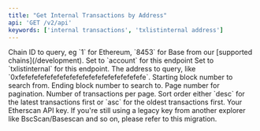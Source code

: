 ```yaml
---
title: "Get Internal Transactions by Address"
api: 'GET /v2/api'
keywords: ['internal transactions', 'txlistinternal address']
---
```



<CreditChip description="Returns internal transactions performed by an address" />

  <ParamField query="chainid" type="string" initialValue="1" >
    Chain ID to query, eg `1` for Ethereum, `8453` for Base from our [supported chains](/development).
  </ParamField>
  <ParamField query="module" type="string" initialValue="account">
    Set to `account` for this endpoint
  </ParamField>
  <ParamField query="action" type="string" initialValue="txlistinternal">
    Set to `txlistinternal` for this endpoint.
  </ParamField>
  <ParamField query="address" type="string" initialValue="0x2c1ba59d6f58433fb1eaee7d20b26ed83bda51a3">
    The address to query, like `0xfefefefefefefefefefefefefefefefefefefefe`.
  </ParamField>
  <ParamField query="startblock" type="integer" initialValue="0">
    Starting block number to search from.
  </ParamField>
  <ParamField query="endblock" type="integer" initialValue="2702578">
    Ending block number to search to.
  </ParamField>
  <ParamField query="page" type="integer" initialValue="1">
    Page number for pagination.
  </ParamField>
  <ParamField query="offset" type="integer" initialValue="10">
    Number of transactions per page.
  </ParamField>
  <ParamField query="sort" type="string" initialValue="asc">
    Sort order either `desc` for the latest transactions first or `asc` for the oldest transactions first.
  </ParamField>
  <ParamField query="apikey" type="string">
    Your Etherscan API key. If you're still using a legacy key from another explorer like BscScan/Basescan and so on, please refer to this migration.
  </ParamField>
